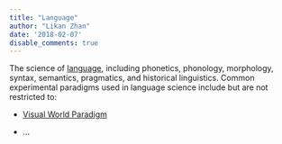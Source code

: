 ```yaml
---
title: "Language"
author: "Likan Zhan"
date: '2018-02-07'
disable_comments: true
---
```

The science of [language](https://meshb.nlm.nih.gov/record/ui?name=LINGUISTICS), including phonetics, phonology, morphology, syntax, semantics, pragmatics, and historical linguistics. Common experimental paradigms used in language science include but are not restricted to:


- [Visual World Paradigm](/en/paradigm/language/Visual-World-Paradigm)

- ...
